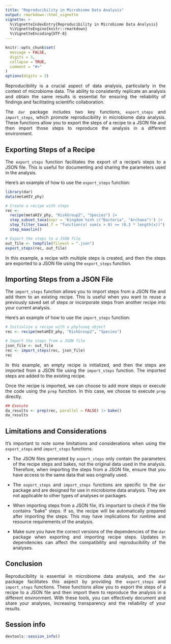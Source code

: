```yaml
---
title: "Reproducibility in Microbiome Data Analysis"
output: rmarkdown::html_vignette
vignette: >
  %\VignetteIndexEntry{Reproducibility in Microbiome Data Analysis}
  %\VignetteEngine{knitr::rmarkdown}
  %\VignetteEncoding{UTF-8}
---
```


```r
knitr::opts_chunk$set(
  message = FALSE,
  digits = 3,
  collapse = TRUE,
  comment = "#>"
)
options(digits = 3)
```

<style>
body {
text-align: justify}
</style>

Reproducibility is a crucial aspect of data analysis, particularly in the 
context of microbiome data. The ability to consistently replicate an analysis 
and obtain the same results is essential for ensuring the reliability of 
findings and facilitating scientific collaboration.

The `dar` package includes two key functions, `export_steps` and 
`import_steps`, which promote reproducibility in microbiome data analysis. 
These functions allow you to export the steps of a recipe to a JSON file and 
then import those steps to reproduce the analysis in a different environment.

## Exporting Steps of a Recipe

The `export_steps` function facilitates the export of a recipe's steps to a 
JSON file. This is useful for documenting and sharing the parameters used in 
the analysis.

Here's an example of how to use the `export_steps` function:

```r
library(dar)
data(metaHIV_phy)

# Create a recipe with steps
rec <- 
  recipe(metaHIV_phy, "RiskGroup2", "Species") |>
  step_subset_taxa(expr = 'Kingdom %in% c("Bacteria", "Archaea")') |>
  step_filter_taxa(.f = "function(x) sum(x > 0) >= (0.3 * length(x))") |>
  step_maaslin()

# Export the steps to a JSON file
out_file <- tempfile(fileext = ".json")
export_steps(rec, out_file)
```

In this example, a recipe with multiple steps is created, and then the steps 
are exported to a JSON file using the `export_steps` function.

## Importing Steps from a JSON File

The `import_steps` function allows you to import steps from a JSON file and 
add them to an existing recipe. This is useful when you want to reuse a 
previously saved set of steps or incorporate steps from another recipe into 
your current analysis.

Here's an example of how to use the `import_steps` function:

```r
# Initialize a recipe with a phyloseq object
rec <- recipe(metaHIV_phy, "RiskGroup2", "Species")

# Import the steps from a JSON file
json_file <- out_file
rec <- import_steps(rec, json_file)
rec
```

In this example, an empty recipe is initialized, and then the steps are 
imported from a JSON file using the `import_steps` function. The imported steps 
are added to the existing recipe.

Once the recipe is imported, we can choose to add more steps or execute the 
code using the `prep` function. In this case, we choose to execute `prep` 
directly.

```r
## Execute
da_results <- prep(rec, parallel = FALSE) |> bake()
da_results
```

## Limitations and Considerations

It's important to note some limitations and considerations when using the 
`export_steps` and `import_steps` functions:

- The JSON files generated by `export_steps` only contain the parameters of the 
recipe steps and bakes, not the original data used in the analysis. Therefore, 
when importing the steps from a JSON file, ensure that you have access to the 
same data that was originally used.

- The `export_steps` and `import_steps` functions are specific to the `dar` 
package and are designed for use in microbiome data analysis. They are not 
applicable to other types of analyses or packages.

- When importing steps from a JSON file, it's important to check if the file 
contains "bake" steps. If so, the recipe will be automatically prepared after 
importing the steps. This may have implications for runtime and resource 
requirements of the analysis.

- Make sure you have the correct versions of the dependencies of the `dar` 
package when exporting and importing recipe steps. Updates in dependencies can 
affect the compatibility and reproducibility of the analyses.

## Conclusion

Reproducibility is essential in microbiome data analysis, and the `dar` package 
facilitates this aspect by providing the `export_steps` and `import_steps` 
functions. These functions allow you to export the steps of a recipe to a JSON 
file and then import them to reproduce the analysis in a different environment. 
With these tools, you can effectively document and share your analyses, 
increasing transparency and the reliability of your results.

## Session info

```r
devtools::session_info()
```